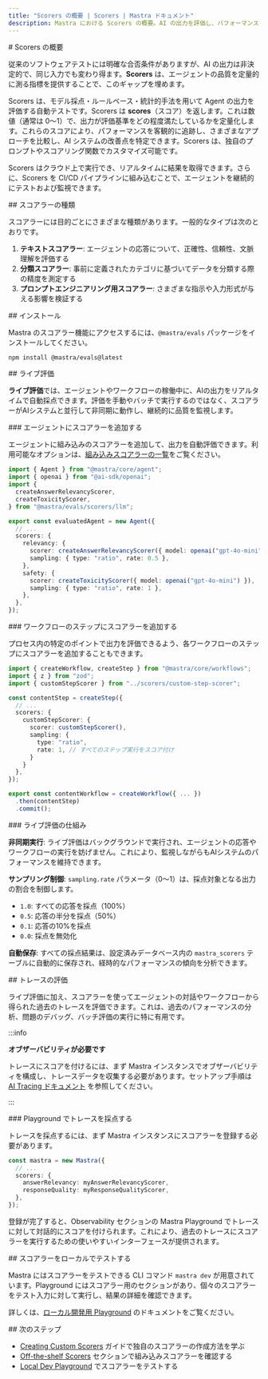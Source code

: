 ```yaml
---
title: "Scorers の概要 | Scorers | Mastra ドキュメント"
description: Mastra における Scorers の概要。AI の出力を評価し、パフォーマンスを測定するための機能について解説します。
---
```


<div id="scorers-overview">
  # Scorers の概要
</div>

従来のソフトウェアテストには明確な合否条件がありますが、AI の出力は非決定的で、同じ入力でも変わり得ます。**Scorers** は、エージェントの品質を定量的に測る指標を提供することで、このギャップを埋めます。

Scorers は、モデル採点・ルールベース・統計的手法を用いて Agent の出力を評価する自動テストです。Scorers は **scores**（スコア）を返します。これは数値（通常は 0〜1）で、出力が評価基準をどの程度満たしているかを定量化します。これらのスコアにより、パフォーマンスを客観的に追跡し、さまざまなアプローチを比較し、AI システムの改善点を特定できます。Scorers は、独自のプロンプトやスコアリング関数でカスタマイズ可能です。

Scorers はクラウド上で実行でき、リアルタイムに結果を取得できます。さらに、Scorers を CI/CD パイプラインに組み込むことで、エージェントを継続的にテストおよび監視できます。

<div id="types-of-scorers">
  ## スコアラーの種類
</div>

スコアラーには目的ごとにさまざまな種類があります。一般的なタイプは次のとおりです。

1. **テキストスコアラー**: エージェントの応答について、正確性、信頼性、文脈理解を評価する
2. **分類スコアラー**: 事前に定義されたカテゴリに基づいてデータを分類する際の精度を測定する
3. **プロンプトエンジニアリング用スコアラー**: さまざまな指示や入力形式が与える影響を検証する

<div id="installation">
  ## インストール
</div>

Mastra のスコアラー機能にアクセスするには、`@mastra/evals` パッケージをインストールしてください。

```bash copy
npm install @mastra/evals@latest
```


<div id="live-evaluations">
  ## ライブ評価
</div>

**ライブ評価**では、エージェントやワークフローの稼働中に、AIの出力をリアルタイムで自動採点できます。評価を手動やバッチで実行するのではなく、スコアラーがAIシステムと並行して非同期に動作し、継続的に品質を監視します。

<div id="adding-scorers-to-agents">
  ### エージェントにスコアラーを追加する
</div>

エージェントに組み込みのスコアラーを追加して、出力を自動評価できます。利用可能なオプションは、[組み込みスコアラーの一覧](/docs/scorers/off-the-shelf-scorers)をご覧ください。

```typescript title="src/mastra/agents/evaluated-agent.ts" showLineNumbers copy
import { Agent } from "@mastra/core/agent";
import { openai } from "@ai-sdk/openai";
import {
  createAnswerRelevancyScorer,
  createToxicityScorer,
} from "@mastra/evals/scorers/llm";

export const evaluatedAgent = new Agent({
  // ...
  scorers: {
    relevancy: {
      scorer: createAnswerRelevancyScorer({ model: openai("gpt-4o-mini") }),
      sampling: { type: "ratio", rate: 0.5 },
    },
    safety: {
      scorer: createToxicityScorer({ model: openai("gpt-4o-mini") }),
      sampling: { type: "ratio", rate: 1 },
    },
  },
});
```


<div id="adding-scorers-to-workflow-steps">
  ### ワークフローのステップにスコアラーを追加する
</div>

プロセス内の特定のポイントで出力を評価できるよう、各ワークフローのステップにスコアラーを追加することもできます。

```typescript title="src/mastra/workflows/content-generation.ts" showLineNumbers copy
import { createWorkflow, createStep } from "@mastra/core/workflows";
import { z } from "zod";
import { customStepScorer } from "../scorers/custom-step-scorer";

const contentStep = createStep({
  // ...
  scorers: {
    customStepScorer: {
      scorer: customStepScorer(),
      sampling: {
        type: "ratio",
        rate: 1, // すべてのステップ実行をスコア付け
      }
    }
  },
});

export const contentWorkflow = createWorkflow({ ... })
  .then(contentStep)
  .commit();
```


<div id="how-live-evaluations-work">
  ### ライブ評価の仕組み
</div>

**非同期実行**: ライブ評価はバックグラウンドで実行され、エージェントの応答やワークフローの実行を妨げません。これにより、監視しながらもAIシステムのパフォーマンスを維持できます。

**サンプリング制御**: `sampling.rate` パラメータ（0〜1）は、採点対象となる出力の割合を制御します。

- `1.0`: すべての応答を採点（100%）
- `0.5`: 応答の半分を採点（50%）
- `0.1`: 応答の10%を採点
- `0.0`: 採点を無効化

**自動保存**: すべての採点結果は、設定済みデータベース内の `mastra_scorers` テーブルに自動的に保存され、経時的なパフォーマンスの傾向を分析できます。

<div id="trace-evaluations">
  ## トレースの評価
</div>

ライブ評価に加え、スコアラーを使ってエージェントの対話やワークフローから得られた過去のトレースを評価できます。これは、過去のパフォーマンスの分析、問題のデバッグ、バッチ評価の実行に特に有用です。

:::info

**オブザーバビリティが必要です**

トレースにスコアを付けるには、まず Mastra インスタンスでオブザーバビリティを構成し、トレースデータを収集する必要があります。セットアップ手順は [AI Tracing ドキュメント](../observability/ai-tracing/overview) を参照してください。

:::

<div id="scoring-traces-with-the-playground">
  ### Playground でトレースを採点する
</div>

トレースを採点するには、まず Mastra インスタンスにスコアラーを登録する必要があります。

```typescript
const mastra = new Mastra({
  // ...
  scorers: {
    answerRelevancy: myAnswerRelevancyScorer,
    responseQuality: myResponseQualityScorer,
  },
});
```

登録が完了すると、Observability セクションの Mastra Playground でトレースに対して対話的にスコアを付けられます。これにより、過去のトレースにスコアラーを実行するための使いやすいインターフェースが提供されます。


<div id="testing-scorers-locally">
  ## スコアラーをローカルでテストする
</div>

Mastra にはスコアラーをテストできる CLI コマンド `mastra dev` が用意されています。Playground にはスコアラー用のセクションがあり、個々のスコアラーをテスト入力に対して実行し、結果の詳細を確認できます。

詳しくは、[ローカル開発用 Playground](/docs/getting-started/studio) のドキュメントをご覧ください。

<div id="next-steps">
  ## 次のステップ
</div>

- [Creating Custom Scorers](/docs/scorers/custom-scorers) ガイドで独自のスコアラーの作成方法を学ぶ
- [Off-the-shelf Scorers](/docs/scorers/off-the-shelf-scorers) セクションで組み込みスコアラーを確認する
- [Local Dev Playground](/docs/getting-started/studio) でスコアラーをテストする
